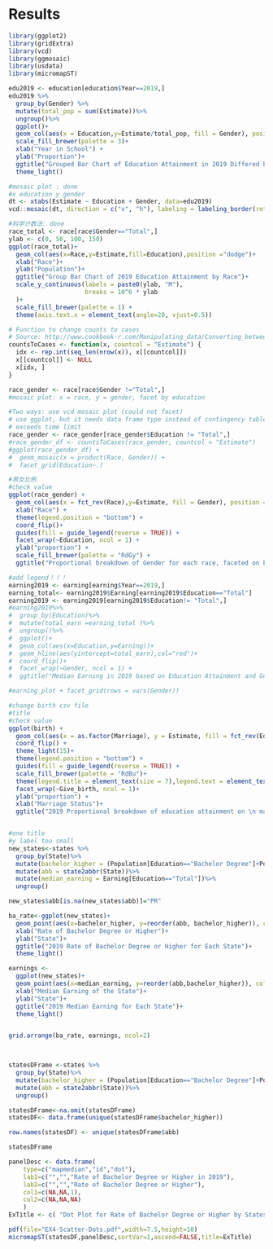 # Results
```r
library(ggplot2)
library(gridExtra)
library(vcd)
library(ggmosaic)
library(usdata)
library(micromapST)
```

```r
edu2019 <- education[education$Year==2019,]
edu2019 %>%
  group_by(Gender) %>%
  mutate(total_pop = sum(Estimate))%>%
  ungroup()%>%
  ggplot()+
  geom_col(aes(x = Education,y=Estimate/total_pop, fill = Gender), position="dodge" )+
  scale_fill_brewer(palette = 3)+ 
  xlab("Year in School") +
  ylab("Proportion")+
  ggtitle("Grouped Bar Chart of Education Attainment in 2019 Differed by Gender") + 
  theme_light()
```
```r
#mosaic plot : done
#x education y gender
dt <- xtabs(Estimate ~ Education + Gender, data=edu2019)
vcd::mosaic(dt, direction = c("v", "h"), labeling = labeling_border(rot_labels = c(45, 0), abbreviate_labs = c(2, 1)),)
```


```r
#科学计数法: done 
race_total <- race[race$Gender=="Total",]
ylab <- c(0, 50, 100, 150)
ggplot(race_total)+
  geom_col(aes(x=Race,y=Estimate,fill=Education),position ="dodge")+
  xlab("Race")+
  ylab("Population")+
  ggtitle("Group Bar Chart of 2019 Education Attainment by Race")+
  scale_y_continuous(labels = paste0(ylab, "M"),
                     breaks = 10^6 * ylab
  )+
  scale_fill_brewer(palette = 1) + 
  theme(axis.text.x = element_text(angle=20, vjust=0.5))

```
```r
# Function to change counts to cases
# Source: http://www.cookbook-r.com/Manipulating_data/Converting_between_data_frames_and_contingency_tables/
countsToCases <- function(x, countcol = "Estimate") {
  idx <- rep.int(seq_len(nrow(x)), x[[countcol]])
  x[[countcol]] <- NULL
  x[idx, ]
}
```


```r
race_gender <- race[race$Gender !="Total",]
#mosaic plot: x = race, y = gender, facet by education

#Two ways: use vcd mosaic plot (could not facet)
# use ggplot, but it needs data frame type instead of contingency table (take long time)
# exceeds time limit
race_gender <- race_gender[race_gender$Education != "Total",]
#race_gender_df <- countsToCases(race_gender, countcol = "Estimate")
#ggplot(race_gender_df) + 
#  geom_mosaic(x = product(Race, Gender)) + 
#  facet_grid(Education~.)
```


```r
#男女比例
#check value
ggplot(race_gender) +
  geom_col(aes(x = fct_rev(Race),y=Estimate, fill = Gender), position = "fill") + 
  xlab("Race") +
  theme(legend.position = "bottom") +
  coord_flip()+
  guides(fill = guide_legend(reverse = TRUE)) +
  facet_wrap(~Education, ncol = 1) +
  ylab("proportion") +
  scale_fill_brewer(palette = "RdGy") + 
  ggtitle("Proportional breakdown of Gender for each race, faceted on Education Attainment")

```


```r
#add legend！！！
earning2019 <- earning[earning$Year==2019,]
earning_total<- earning2019$Earning[earning2019$Education=="Total"]
earning2019 <- earning2019[earning2019$Education!= "Total",]
#earning2019%>%
#  group_by(Education)%>%
#  mutate(total_earn =earning_total )%>%
#  ungroup()%>%
#  ggplot()+
#  geom_col(aes(x=Education,y=Earning))+
#  geom_hline(aes(yintercept=total_earn),col="red")+
#  coord_flip()+
#  facet_wrap(~Gender, ncol = 1) +
#  ggtitle("Median Earning in 2019 based on Education Attainment and Gender")

#earning_plot + facet_grid(rows = vars(Gender))
```




```r
#change birth csv file
#title
#check value
ggplot(birth) +
  geom_col(aes(x = as.factor(Marriage), y = Estimate, fill = fct_rev(Education)), position = "fill")+
  coord_flip() +
  theme_light(15)+
  theme(legend.position = "bottom") +
  guides(fill = guide_legend(reverse = TRUE)) +
  scale_fill_brewer(palette = "RdBu")+
  theme(legend.title = element_text(size = 7),legend.text = element_text(size=7))+
  facet_wrap(~Give_birth, ncol = 1)+
  ylab("proportion") +
  xlab("Marriage Status")+
  ggtitle("2019 Proportional breakdown of education attainment on \n marriage status,faceted on giving birth or not")



```

```r
#one title 
#y label too small
new_states<-states %>%
  group_by(State)%>%
  mutate(bachelor_higher = (Population[Education=="Bachelor Degree"]+Population[Education=="Advanced Degree"])/Population[Education == "Total"])%>%
  mutate(abb = state2abbr(State))%>%
  mutate(median_earning = Earning[Education=="Total"])%>%
  ungroup()

new_states$abb[is.na(new_states$abb)]="PR"

ba_rate<-ggplot(new_states)+
  geom_point(aes(x=bachelor_higher, y=reorder(abb, bachelor_higher)), color = "blue") + 
  xlab("Rate of Bachelor Degree or Higher")+
  ylab("State")+
  ggtitle("2019 Rate of Bachelor Degree or Higher for Each State")+
  theme_light()

earnings <- 
  ggplot(new_states)+
  geom_point(aes(x=median_earning, y=reorder(abb,bachelor_higher)), color = "red") +
  xlab("Median Earning of the State")+
  ylab("State")+
  ggtitle("2019 Median Earning for Each State")+
  theme_light()


grid.arrange(ba_rate, earnings, ncol=2)

  
```

```r
statesDFrame <-states %>%
  group_by(State)%>%
  mutate(bachelor_higher = (Population[Education=="Bachelor Degree"]+Population[Education=="Advanced Degree"])/Population[Education == "Total"])%>%
  mutate(abb = state2abbr(State))%>%
  ungroup()

statesDFrame<-na.omit(statesDFrame)
statesDF<- data.frame(unique(statesDFrame$bachelor_higher))

row.names(statesDF) <- unique(statesDFrame$abb)
```


```r
statesDFrame
```





```r
panelDesc <- data.frame(                 
    type=c("mapmedian","id","dot"),  
    lab1=c("","","Rate of Bachelor Degree or Higher in 2019"),   
    lab2=c("","","Rate of Bachelor Degree or Higher"), 
    col1=c(NA,NA,1),                 
    col2=c(NA,NA,NA)		
    )
ExTitle <- c( "Dot Plot for Rate of Bachelor Degree or Higher by States in 2019")

pdf(file="EX4-Scatter-Dots.pdf",width=7.5,height=10)
micromapST(statesDF,panelDesc,sortVar=1,ascend=FALSE,title=ExTitle)  
```



